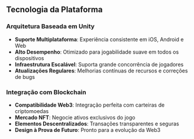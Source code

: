 ## Tecnologia da Plataforma

### Arquitetura Baseada em Unity
- **Suporte Multiplataforma**: Experiência consistente em iOS, Android e Web
- **Alto Desempenho**: Otimizado para jogabilidade suave em todos os dispositivos
- **Infraestrutura Escalável**: Suporta grande concorrência de jogadores
- **Atualizações Regulares**: Melhorias contínuas de recursos e correções de bugs

### Integração com Blockchain
- **Compatibilidade Web3**: Integração perfeita com carteiras de criptomoedas
- **Mercado NFT**: Negocie ativos exclusivos do jogo
- **Elementos Descentralizados**: Transações transparentes e seguras
- **Design à Prova de Futuro**: Pronto para a evolução da Web3